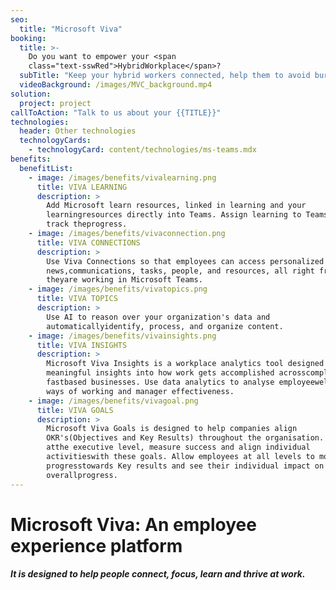 ```yaml
---
seo:
  title: "Microsoft Viva"
booking:
  title: >-
    Do you want to empower your <span
    class="text-sswRed">HybridWorkplace</span>?
  subTitle: "Keep your hybrid workers connected, help them to avoid burnout!"
  videoBackground: /images/MVC_background.mp4
solution:
  project: project
callToAction: "Talk to us about your {{TITLE}}"
technologies:
  header: Other technologies
  technologyCards:
    - technologyCard: content/technologies/ms-teams.mdx
benefits:
  benefitList:
    - image: /images/benefits/vivalearning.png
      title: VIVA LEARNING
      description: >
        Add Microsoft learn resources, linked in learning and your
        learningresources directly into Teams. Assign learning to Teams and
        track theprogress.
    - image: /images/benefits/vivaconnection.png
      title: VIVA CONNECTIONS
      description: >
        Use Viva Connections so that employees can access personalized
        news,communications, tasks, people, and resources, all right from where
        theyare working in Microsoft Teams.
    - image: /images/benefits/vivatopics.png
      title: VIVA TOPICS
      description: >
        Use AI to reason over your organization's data and
        automaticallyidentify, process, and organize content.
    - image: /images/benefits/vivainsights.png
      title: VIVA INSIGHTS
      description: >
        Microsoft Viva Insights is a workplace analytics tool designed tosurface
        meaningful insights into how work gets accomplished acrosscomplex,
        fastbased businesses. Use data analytics to analyse employeewellbeing,
        ways of working and manager effectiveness.
    - image: /images/benefits/vivagoal.png
      title: VIVA GOALS
      description: >
        Microsoft Viva Goals is designed to help companies align
        OKR's(Objectives and Key Results) throughout the organisation. Set goals
        atthe executive level, measure success and align individual
        activitieswith these goals. Allow employees at all levels to monitor the
        progresstowards Key results and see their individual impact on the
        overallprogress.
---
```


# Microsoft Viva: An employee experience platform

<VideoEmbed url="https://youtu.be/AhXmhJHuhPc" />

##### It is designed to help people connect, focus, learn and thrive at work.

